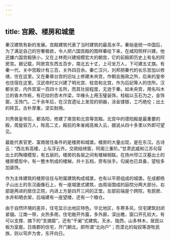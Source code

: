 ```yaml
---
---
---
```

title: 宫殿、楼房和城堡
---



秦汉建筑有新的发展。宫殿建筑代表了当时建筑的最高水平。秦始皇统一中国后，为了满足自己的穷奢极欲，令人把六国宫殿的图样摹绘下来，在咸阳照样兴建。他还嫌六国宫殿狭小，又在上林苑兴建规模宏大的朝宫，它的前殿即历史上有名的阿房宫。据记载，阿房宫东西五百步，南北五十丈，上可坐万人，下可建五丈旗。有秦一代，关中宫殿计有三百，关外四百余。秦亡汉兴，刘邦把秦代的长乐宫加以修缮，住在这里。又在秦章台宫的旧址上修建未央宫，作朝会施政之所，后来的皇帝也住宿在这里。汉武帝时又兴建了明光宫、桂宫和北宫，作为后妃等人的住所。汉都长安，内外宫室一百四十五所，而其壮丽程度，无逊于秦。如未央宫，用名叫木兰的香木作栋，有花纹的杏木作梁，华椽头上用玉璧装饰，柱础以玉石为之，金饰窗，玉饰门。二千余年后，在汉宫遗址上发现的铜器，涂金镂银，工巧绝伦；出土的砖瓦，古朴厚重，坚实耐用。

刘秀做皇帝后，都洛阳，修建了南宫和北宫等宫殿。北宫中的德阳殿是最重要的殿，周旋容万人，陛高二丈，殿前的朱雀阙高耸入云，据说从四十多里以外即可望见。

最能代表官吏、富商居住条件的是楼房和城堡。楼房的大量出现，是在东汉。古诗云：“西北有高楼，上与浮云齐。交疏结绮窗，阿阁三重阶。”甘肃武威和江苏句容出土的陶楼模型，有五层的。楼房的各层之间有楼梯相联。在扬州邗江汉墓出土的楼房模型中，有一整木刳成的楼梯，共十五档，旁有扶手。勾阑也已具备，望柱多加装饰。

作为主体建筑的楼房往往与附属建筑构成城堡，也有以平房组成的城堡。在成都杨子山出土的东汉画像石上，有一座城堡式建筑，由周垣围成的庭院分两大部分。右部是两进的居住正院，内进上方是四开三间的正堂。左部前端是个跨院，有厨房、水井和晒衣架，后端建有一座望楼，还有一个粮仓。

由于自然环境的差异，住宅显示出地区特色。华北地区，冬寒多风，住宅建筑封闭紧锢。江南一带，炎热多雨，住宅敞开外露，多外廊，深出檐，窗口开孔较大，有可以支撑、摘下的“支摘窗”，还有“干阑”式建筑。天水、陇西，山多林木，居民以板为室屋。日南郡的住宅，开门朝北，即所谓“北向户”；而漠北的匈奴等游牧民族，则以穹庐为舍，东开向日。